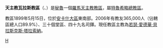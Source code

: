 {{Infobox Roman Catholic diocese
|Roman Catholic Diocese of = 天主教瓦拉斯教區
|Latin name of diocese = Dioecesis Huarazensis
|image = 
|caption = 
|location = [[秘魯|秘魯]]
|territory =[[安卡什大區|安卡什大區]]東南部
|population = 365,000
|rite = 拉丁禮
|patron = 
|province = 特魯希略
|established = 1899年
|cathedral = 聖巴削主教座堂
|副主教座堂 =
|leadership = 主教
|website =
|教宗 =
|metropolitan =
|ordinary = 若瑟·愛德華·貝拉斯克斯·塔拉索納
|coadjutor bishop = 
|emeritus =
}}
'''天主教瓦拉斯教區'''（{{lang-la|Dioecesis Huarazensis}}、{{lang-es|Diócesis de Huaraz}}）是[[秘魯|秘魯]]一個[[羅馬天主教|羅馬天主教]][[教區|教區]]，屬[[天主教特魯希略總教區|特魯希略總教區]]。

教區1899年5月15日，位於[[安卡什大區|安卡什大區]]東南部。2006年有教友365,000人（佔轄區總人口89.9%）、三十個堂區、四十九名司鐸。現任教區主教為[[若瑟·愛德華·貝拉斯克斯·塔拉索納|若瑟·愛德華·貝拉斯克斯·塔拉索納]]。

{{秘魯天主教教區}}
[[Category:秘魯天主教教區|H]]